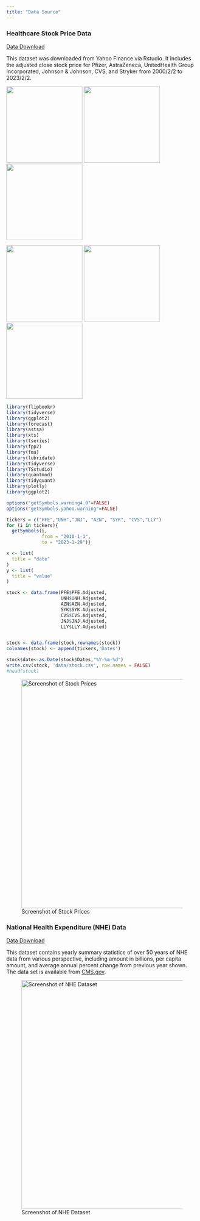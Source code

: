 ```yaml
---
title: "Data Source"
---
```


### Healthcare Stock Price Data

[Data Download](data/stock.csv){.external target="_blank"}

This dataset was downloaded from Yahoo Finance via Rstudio. It includes the adjusted close stock price for Pfizer, AstraZeneca, UnitedHealth Group Incorporated, Johnson & Johnson, CVS, and Stryker from 2000/2/2 to 2023/2/2.

::: {layout-nrow="3"}
![](images/pfizer.png){width="200"} ![](images/az.png){width="200"} ![](images/cvs.png){width="200"}

![](images/uhg.png){width="200"} ![](images/jj.png){width="200"} ![](images/sk.png){width="200"}
:::

```r
library(flipbookr)
library(tidyverse)
library(ggplot2)
library(forecast)
library(astsa) 
library(xts)
library(tseries)
library(fpp2)
library(fma)
library(lubridate)
library(tidyverse)
library(TSstudio)
library(quantmod)
library(tidyquant)
library(plotly)
library(ggplot2)

options("getSymbols.warning4.0"=FALSE)
options("getSymbols.yahoo.warning"=FALSE)

tickers = c("PFE","UNH","JNJ", "AZN", "SYK", "CVS","LLY")
for (i in tickers){
  getSymbols(i,
             from = "2010-1-1",
             to = "2023-1-29")}

x <- list(
  title = "date"
)
y <- list(
  title = "value"
)

stock <- data.frame(PFE$PFE.Adjusted,
                    UNH$UNH.Adjusted,
                    AZN$AZN.Adjusted,
                    SYK$SYK.Adjusted,
                    CVS$CVS.Adjusted,
                    JNJ$JNJ.Adjusted,
                    LLY$LLY.Adjusted)


stock <- data.frame(stock,rownames(stock))
colnames(stock) <- append(tickers,'Dates')

stock$date<-as.Date(stock$Dates,"%Y-%m-%d")
write.csv(stock, 'data/stock.csv', row.names = FALSE)
#head(stock)
```

![Screenshot of Stock Prices](images/stock.png){width="600"}

### 

### National Health Expenditure (NHE) Data

[Data Download](data/NHE.csv){.external target="_blank"}

This dataset contains yearly summary statistics of over 50 years of NHE data from various perspective, including amount in billions, per capita amount, and average annual percent change from previous year shown. The data set is available from [CMS.gov](https://www.cms.gov/research-statistics-data-and-systems/statistics-trends-and-reports/nationalhealthexpenddata/nhe-fact-sheet){.external target="_blank"}.

![Screenshot of NHE Dataset](images/NHE.png){width="600"}
